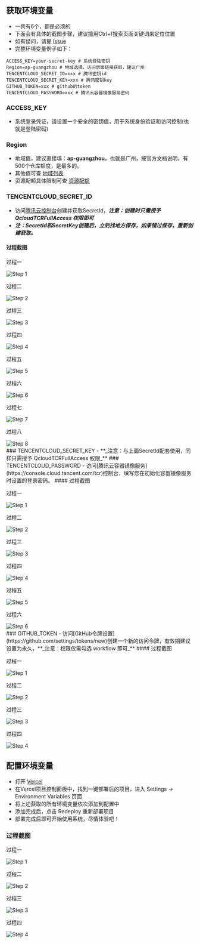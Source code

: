 
## 获取环境变量
- 一共有6个，都是必须的
- 下面会有具体的截图步骤，建议擅用Ctrl+f搜索页面关键词来定位位置
- 如有疑问，请提 [Issue](https://github.com/scoful/pocker/issues/new)
- 完整环境变量例子如下：
```
ACCESS_KEY=your-secret-key # 系统登陆密钥
Region=ap-guangzhou # 地域选择，访问后面链接获取，建议广州
TENCENTCLOUD_SECRET_ID=xxx # 腾讯密钥id
TENCENTCLOUD_SECRET_KEY=xxx # 腾讯密钥key
GITHUB_TOKEN=xxx # github的token
TENCENTCLOUD_PASSWORD=xxx # 腾讯云容器镜像服务密码
```
### ACCESS_KEY
- 系统登录凭证，请设置一个安全的密钥值，用于系统身份验证和访问控制(也就是登陆密码)
### Region
- 地域值，建议直接填：**ap-guangzhou**，也就是广州，按官方文档说明，有500个仓库额度，是最多的。
- 其他值可查 [地域列表](https://cloud.tencent.com/document/api/1141/41562#.E5.9C.B0.E5.9F.9F.E5.88.97.E8.A1.A8)
- 资源配额具体限制可查 [资源配额](https://cloud.tencent.com/document/product/1141/57780)
### TENCENTCLOUD_SECRET_ID
- 访问[腾讯云控制台](https://console.cloud.tencent.com/cam)创建并获取SecretId，**_注意：创建时只需授予 QcloudTCRFullAccess 权限即可_**
- **_注：SecretId和SecretKey创建后，立刻找地方保存，如果错过保存，重新创建获取。_**
#### 过程截图
<div style={{ marginBottom: '20px' }}>
  <p>过程一</p>
  <Image src="/tencentSecret/1.png" alt="Step 1" width={600} height={400} />
</div>
<div style={{ marginBottom: '20px' }}>
  <p>过程二</p>
  <Image src="/tencentSecret/2.png" alt="Step 2" width={600} height={400} />
</div>
<div style={{ marginBottom: '20px' }}>
  <p>过程三</p>
  <Image src="/tencentSecret/3.png" alt="Step 3" width={600} height={400} />
</div>
<div style={{ marginBottom: '20px' }}>
  <p>过程四</p>
  <Image src="/tencentSecret/4.png" alt="Step 4" width={600} height={400} />
</div>
<div style={{ marginBottom: '20px' }}>
  <p>过程五</p>
  <Image src="/tencentSecret/5.png" alt="Step 5" width={600} height={400} />
</div>
<div style={{ marginBottom: '20px' }}>
  <p>过程六</p>
  <Image src="/tencentSecret/6.png" alt="Step 6" width={600} height={400} />
</div>
<div style={{ marginBottom: '20px' }}>
  <p>过程七</p>
  <Image src="/tencentSecret/7.png" alt="Step 7" width={600} height={400} />
</div>
<div style={{ marginBottom: '20px' }}>
  <p>过程八</p>
  <Image src="/tencentSecret/8.png" alt="Step 8" width={600} height={400} />
</div>
### TENCENTCLOUD_SECRET_KEY
- **_注意：与上面SecretId配套使用，同样只需授予 QcloudTCRFullAccess 权限_**
### TENCENTCLOUD_PASSWORD
- 访问[腾讯云容器镜像服务](https://console.cloud.tencent.com/tcr)控制台，填写您在初始化容器镜像服务时设置的登录密码。
#### 过程截图
<div style={{ marginBottom: '20px' }}>
  <p>过程一</p>
  <Image src="/tencentDocker/1.png" alt="Step 1" width={600} height={400} />
</div>
<div style={{ marginBottom: '20px' }}>
  <p>过程二</p>
  <Image src="/tencentDocker/2.png" alt="Step 2" width={600} height={400} />
</div>
<div style={{ marginBottom: '20px' }}>
  <p>过程三</p>
  <Image src="/tencentDocker/3.png" alt="Step 3" width={600} height={400} />
</div>
<div style={{ marginBottom: '20px' }}>
  <p>过程四</p>
  <Image src="/tencentDocker/4.png" alt="Step 4" width={600} height={400} />
</div>
<div style={{ marginBottom: '20px' }}>
  <p>过程五</p>
  <Image src="/tencentDocker/5.png" alt="Step 5" width={600} height={400} />
</div>
<div style={{ marginBottom: '20px' }}>
  <p>过程六</p>
  <Image src="/tencentDocker/6.png" alt="Step 6" width={600} height={400} />
</div>
### GITHUB_TOKEN
- 访问[GitHub令牌设置](https://github.com/settings/tokens/new)创建一个新的访问令牌，有效期建议设置为永久，**_注意：权限仅需勾选 workflow 即可_**
#### 过程截图
<div style={{ marginBottom: '20px' }}>
  <p>过程一</p>
  <Image src="/githubToken/1.png" alt="Step 1" width={600} height={400} />
</div>
<div style={{ marginBottom: '20px' }}>
  <p>过程二</p>
  <Image src="/githubToken/2.png" alt="Step 2" width={600} height={400} />
</div>
<div style={{ marginBottom: '20px' }}>
  <p>过程三</p>
  <Image src="/githubToken/3.png" alt="Step 3" width={600} height={400} />
</div>
<div style={{ marginBottom: '20px' }}>
  <p>过程四</p>
  <Image src="/githubToken/4.png" alt="Step 4" width={600} height={400} />
</div>

## 配置环境变量
- 打开 [Vercel](https://vercel.com/)
- 在Vercel项目控制面板中，找到一键部署后的项目，进入 Settings → Environment Variables 页面
- 将上述获取的所有环境变量依次添加到配置中
- 添加完成后，点击 Redeploy 重新部署项目
- 部署完成后即可开始使用系统，尽情体验吧！
### 过程截图
<div style={{ marginBottom: '20px' }}>
  <p>过程一</p>
  <Image src="/vercelEnv/1.png" alt="Step 1" width={600} height={400} />
</div>
<div style={{ marginBottom: '20px' }}>
  <p>过程二</p>
  <Image src="/vercelEnv/2.png" alt="Step 2" width={600} height={400} />
</div>
<div style={{ marginBottom: '20px' }}>
  <p>过程三</p>
  <Image src="/vercelEnv/3.png" alt="Step 3" width={600} height={400} />
</div>
<div style={{ marginBottom: '20px' }}>
  <p>过程四</p>
  <Image src="/vercelEnv/4.png" alt="Step 4" width={600} height={400} />
</div>

